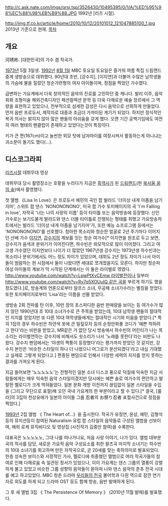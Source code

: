 http://c.ask.nate.com/imgs/qrsi.tsp/3526430/10495395/0/1/A/%ED%95%98%EC%88%98%EB%B9%88.JPG
1992년 [리즈 시절].

http://img.tf.co.kr/article/home/2010/10/12/20101012_121047885100_1.jpg
2013년 기준으로 현재.
[[목차]]

== 개요 ==

河琇彬. [대한민국]의 가수 겸 작곡가.

[[1973년]] 5월 3일생. [[1992년]] [[8월 1일]] MBC 토요일 토요일은 즐거워 여름 특집 드림랜드 중계 생방송으로 데뷔했다. 90년대 초반, [강수지], [이지연]과 더불어 수많은 남학생들의 가슴에 불을 질렀던 청순가련형의 여자 아이돌이며, 정점을 찍었던 가수였다.

급변하는 가요계에서 더욱 창의적인 음악의 진로를 고민하던 중 캐나다. 발리 이주, 음악 회화 조형미술 해외건축디자인 패션컬렉션 문학 등 더욱 다채로운 예술 장르에서 그 역량을 표현하고 있었으나, 천부적으로 섬세한 감성은 다시 음악으로 선회하게 만들었다. 먼저 음반 프로듀서, 제작자로 대중과 조금더 가까이된 계기가 되었다. 하지만 정식적인 복귀 의사는 밝히지 않아 많은 팬들의 아쉬움을 갖게 했다. 오랜 기간 공백기임에도 여전히 여러 형태의 팬클럽이 존재하고 있었다는것이 특징이다.  

키가 큰 편(167cm)이고 늘씬한 외모 탓에 남자아이를 여장시켜서 활동하는게 아니냐는 괴소문이 돌기도 했다(...).

== 디스코그라피 ==

{{{#!html
<iframe width="420" height="315" src="//www.youtube.com/embed/m-_UktHQhvk" frameborder="0" allowfullscreen></iframe>
}}}


[[리즈시절]] 데뷔무대 영상

데뷔무대 당시 촬영장소는 호황을 누리다가 지금은 [[흑역사]]가 된 [[드림랜드]](현 [[북서울 꿈의 숲]])에서 촬영했다.

첫 앨범 《Lisa In Love》은 프로듀서 예민의 곡인 팝 발라드 '더이상 내게 아픔을 남기지마', 스위트 팝 댄스 'NONONONONO', 미국 팝 가수 토미페이지의 곡 'I`m Falling in love', 자작곡 '너는 나의 사랑의 이름' 등이 타이틀 또는 음악방송에 등장했다. 신인 가수로는 보기드물게 발라드와 댄스 더블 타이틀로 진행되는 형태를 취했고 가요방송챠트에서는 발라드 '더이상 내게 아픔을 남기지마'가, 또한 예능 쇼프로그램 등에서는 'NONONONONO'를 선호했다. 청아한 목소리와 청순한 얼굴로 2년 주기마다 이어지던 선배 가수 [[이지연]], [[강수지]]의 계보를 잇는 청순 여가수[* 이지연을 원조로 두고 보면, 강수지가 음색과 분위기가 이어진다면, 하수빈은 외모적으로 많이 이어졌다. 그리고 여고생 가수였던 이지연보다 나이가 더 많았던 1967년생 강수지는 1973년생 하수빈과는 목소리나 분위기에서도 어느 정도 차이가 있었으며, 데뷔도 2년 정도 차이가 나서 아이돌이 범람하는 현 시점에서 둘이 나왔다면 세대로 쪼개졌을지도 모른다. 하지만 청순파 여성 아이돌의 계보가 막 시작된 단계에서는 이 둘은 라이벌로 엮였다. [[http://www.youtube.com/watch?v=LpwPtXvCEmw 라이벌전]]이나 일부러 [[http://www.youtube.com/watch?v=Rv7q5XOUuIQ 같은 곡]]을 부르게 하기도 했을 정도였다.]로, 방송계와 언론으로부터 알프스 소녀, 무공해 소녀가수라는 별칭을 얻었다. 또한 토미페이지로부터 'Lisa'라는 이름을 선물 받았다.

생방송 2회 전파를 탄 이후, 10만 장의 초스피디한 음반 판매량을 보이는 등 여가수가 많지 않던 1990년대 초 10대 소녀가수로 큰 주목을 받았는데, 10대 남학생 팬들의 절대적인 지지를 얻었지만 또 다른 10대 여학생들에게는 절대적인 시기와 미움을 받았다.[* 특히 1집의 경우 하수빈은 하얀색 옷에 큰 밀짚모자 등의 순정만화풍 코디가 '예쁜 척하려고 한다'라는 비판을 받았고, MR같은 거 없던 당시 방송에서 하수빈의 어린티가 나는 목소리는 라이벌연하는 강수지에 비해서도 쇳소리가 나서 '노래를 못한다'라는 비판도 나왔다. 강수지 팬덤에서는 '야생의 짝퉁이 등장했다'라는 평가까지 받았던 것 같지만, 강수지 본인은 '비슷한 스타일이 하나 더 나왔으니 어그로가 분산되겠다'라고 내심 기대했고 실제로 그렇게 되었다고.] 편중된 팬덤으로 인해서 다양한 세력의 지지를 얻지 못하는 결과를 가져오게 된다. 

지금 들어보면 '노노노노노'는 전형적인 일본 소녀 디스코 풍으로 덕질에 익숙한 지금 사람들에게는 매우 익숙한 음악 스타일이겠지만 당시에는 예쁜 솔로 여가수의 편안하고 발랄한 멜로디가 크게 먹혀들었다. 일본 문화 개방 이전까지 끊임없이 일본 스타일을 수입을 (그리고 무단으로 표절)해 오던 국내 가요계의 한 부분이라고 할 수 있다.[* 결국, [룰라]의 3집의  천상유애가 일본의 아이돌 그룹 忍者의 お祭り忍者 표절사건으로 정점을 찍었다.]

[[1993년]] 2집 앨범 《 The Heart of...》을 출시한다. 작곡가 유정연, 윤상, 예민, 김형석 등의 뮤지션등이 참여된 Naturalism 유럽 팝 스타일의 음악들로 구성된 앨범을 선보이며, 해외 로케 뮤직비디오 및 영상집 (사진작가 김중만 참여)을 수록한다. 

대표곡은 노노노노노, 그대 나를 떠나가나요, 처음 사랑 이야기, 나가 있다. 앨범 대부분곡의 작사를 담당, 새로운 가요적 음악 구성요소를 취한 왈츠곡 마지막 소녀기는 하수빈의 10대 소녀기를 회고하며 만든 자작곡으로, 곧 20세를 맞는 축하의미로 발표되었다. 한층 성숙한 보이스와 서정적인 가사, 멜로디에 취중했던 앨범으로 여러 작곡가들의 참여로 인해 다채로움 속 일관된 정서가 있었으나, 이미 가요계는 댄스 그룹의 열풍이 강렬하게 불고 있었고 비슷한 그룹 성향의 음악들이 쏟아져 나와 댄스 음악의 춘추 전국 시대를 예고 하고있었다. MBC 청춘 드라마 [[우리들의 천국]] 불어학과 다흰 역으로 잠깐 연기자로 외도를 하게 되고 드라마 OST 등도 함께 방송, 음반 발매하게 된다. 

그 후 새 앨범 3집 《 The Persistence Of Memory 》 (2010년 11월 발매)를 발표했다. 
